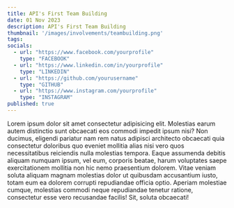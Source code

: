 ```yaml
---
title: API's First Team Building
date: 01 Nov 2023
description: API's First Team Building
thumbnail: '/images/involvements/teambuilding.png'
tags: 
socials:
  - url: "https://www.facebook.com/yourprofile"
    type: "FACEBOOK"
  - url: "https://www.linkedin.com/in/yourprofile"
    type: "LINKEDIN"
  - url: "https://github.com/yourusername"
    type: "GITHUB"
  - url: "https://www.instagram.com/yourprofile"
    type: "INSTAGRAM"
published: true
---
```


Lorem ipsum dolor sit amet consectetur adipisicing elit. Molestias earum autem distinctio sunt obcaecati eos commodi impedit ipsum nisi? Non ducimus, eligendi pariatur nam rem natus adipisci architecto obcaecati quia consectetur doloribus quo eveniet mollitia alias nisi vero quos necessitatibus reiciendis nulla molestias tempora. Eaque assumenda debitis aliquam numquam ipsum, vel eum, corporis beatae, harum voluptates saepe exercitationem mollitia non hic nemo praesentium dolorem. Vitae veniam soluta aliquam magnam molestias dolor ut quibusdam accusantium iusto, totam eum ea dolorem corrupti repudiandae officia optio. Aperiam molestiae cumque, molestias commodi neque repudiandae tenetur ratione, consectetur esse vero recusandae facilis! Sit, soluta obcaecati!